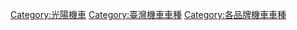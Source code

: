 
[[Category:光陽機車|Category:光陽機車]]
[[Category:臺灣機車車種|Category:臺灣機車車種]]
[[Category:各品牌機車車種|Category:各品牌機車車種]]